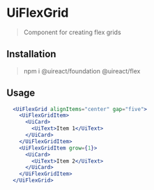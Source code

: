 
# UiFlexGrid

> Component for creating flex grids

## Installation

> npm i @uireact/foundation @uireact/flex

## Usage

```jsx live scope={{UiFlexGrid, UiFlexGridItem, UiCard, UiText}}
  <UiFlexGrid alignItems="center" gap="five">
    <UiFlexGridItem>
      <UiCard>
        <UiText>Item 1</UiText>
      </UiCard>
    </UiFlexGridItem>
    <UiFlexGridItem grow={1}>
      <UiCard>
        <UiText>Item 2</UiText>
      </UiCard>
    </UiFlexGridItem>
  </UiFlexGrid>
```
